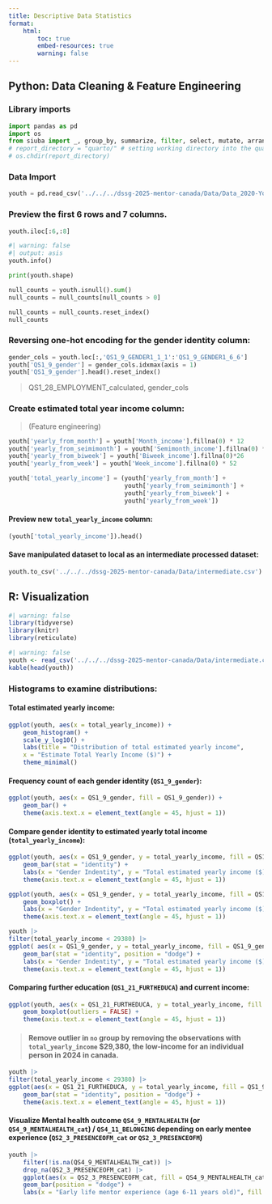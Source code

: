 ```yaml
---
title: Descriptive Data Statistics
format: 
    html:
        toc: true
        embed-resources: true
        warning: false
---
```


## Python: Data Cleaning & Feature Engineering

### Library imports

```python
import pandas as pd
import os
from siuba import _, group_by, summarize, filter, select, mutate, arrange, count
# report_directory = "quarto/" # setting working directory into the quarto folder to ensure quarto/code execution consistency
# os.chdir(report_directory)
```

### Data Import

```python
youth = pd.read_csv('../../../dssg-2025-mentor-canada/Data/Data_2020-Youth-Survey.csv')
```

### Preview the first 6 rows and 7 columns.

```python
youth.iloc[:6,:8]
```

```python
#| warning: false
#| output: asis
youth.info()
```

```python
print(youth.shape)

null_counts = youth.isnull().sum()
null_counts = null_counts[null_counts > 0]
```

```python
null_counts = null_counts.reset_index()
null_counts
```

### Reversing one-hot encoding for the gender identity column:

```python
gender_cols = youth.loc[:,'QS1_9_GENDER1_1_1':'QS1_9_GENDER1_6_6']
youth['QS1_9_gender'] = gender_cols.idxmax(axis = 1)
youth['QS1_9_gender'].head().reset_index()
```

> QS1_28_EMPLOYMENT_calculated, gender_cols

### Create estimated total year income column:

> (Feature engineering)

```python
youth['yearly_from_month'] = youth['Month_income'].fillna(0) * 12
youth['yearly_from_seimimonth'] = youth['Semimonth_income'].fillna(0) * 24
youth['yearly_from_biweek'] = youth['Biweek_income'].fillna(0)*26
youth['yearly_from_week'] = youth['Week_income'].fillna(0) * 52

youth['total_yearly_income'] = (youth['yearly_from_month'] +
                                youth['yearly_from_seimimonth'] + 
                                youth['yearly_from_biweek'] + 
                                youth['yearly_from_week'])

```

#### Preview new `total_yearly_income` column:

```python
(youth['total_yearly_income']).head()
```

#### Save manipulated dataset to local as an intermediate processed dataset:

```python
youth.to_csv('../../../dssg-2025-mentor-canada/Data/intermediate.csv')
```

## R: Visualization

```r
#| warning: false
library(tidyverse)
library(knitr)
library(reticulate)
```

```r
#| warning: false
youth <- read_csv('../../../dssg-2025-mentor-canada/Data/intermediate.csv')
kable(head(youth))
```

### **Histograms to examine distributions**:

#### Total estimated yearly income:

```r
ggplot(youth, aes(x = total_yearly_income)) +
    geom_histogram() +
    scale_y_log10() +
    labs(title = "Distribution of total estimated yearly income",
    x = "Estimate Total Yearly Income ($)") +
    theme_minimal()
```

#### Frequency count of each gender identity (`QS1_9_gender`):

```r
ggplot(youth, aes(x = QS1_9_gender, fill = QS1_9_gender)) +
    geom_bar() +
    theme(axis.text.x = element_text(angle = 45, hjust = 1))
```

#### Compare gender identity to estimated yearly total income (`total_yearly_income`):

```r
ggplot(youth, aes(x = QS1_9_gender, y = total_yearly_income, fill = QS1_9_gender)) +
    geom_bar(stat = "identity") +
    labs(x = "Gender Indentity", y = "Total estimated yearly income ($)") +
    theme(axis.text.x = element_text(angle = 45, hjust = 1))
```

```r
ggplot(youth, aes(x = QS1_9_gender, y = total_yearly_income, fill = QS1_9_gender)) +
    geom_boxplot() +
    labs(x = "Gender Indentity", y = "Total estimated yearly income ($)") +
    theme(axis.text.x = element_text(angle = 45, hjust = 1))
```

```r
youth |>
filter(total_yearly_income < 29380) |>
ggplot( aes(x = QS1_9_gender, y = total_yearly_income, fill = QS1_9_gender)) +
    geom_bar(stat = "identity", position = "dodge") +
    labs(x = "Gender Indentity", y = "Total estimated yearly income ($)") +
    theme(axis.text.x = element_text(angle = 45, hjust = 1))
```

#### Comparing further education (`QS1_21_FURTHEDUCA`) and current income:

```r
ggplot(youth, aes(x = QS1_21_FURTHEDUCA, y = total_yearly_income, fill = QS1_9_gender)) +
    geom_boxplot(outliers = FALSE) +
    theme(axis.text.x = element_text(angle = 45, hjust = 1))
```

> #### Remove outlier in `no` group by removing the observations with `total_yearly_income` \$29,380, the low-income for an individual person in 2024 in canada.

```r
youth |>
filter(total_yearly_income < 29380) |>
ggplot(aes(x = QS1_21_FURTHEDUCA, y = total_yearly_income, fill = QS1_9_gender)) +
    geom_bar(stat = "identity", position = "dodge") +
    theme(axis.text.x = element_text(angle = 45, hjust = 1))
```

#### Visualize Mental health outcome `QS4_9_MENTALHEALTH` (or `QS4_9_MENTALHEALTH_cat`) / `QS4_11_BELONGING` depending on early mentee experience (`QS2_3_PRESENCEOFM_cat` or `QS2_3_PRESENCEOFM`)

```r
youth |>
    filter(!is.na(QS4_9_MENTALHEALTH_cat)) |>
    drop_na(QS2_3_PRESENCEOFM_cat) |>
    ggplot(aes(x = QS2_3_PRESENCEOFM_cat, fill = QS4_9_MENTALHEALTH_cat)) +
    geom_bar(position = "dodge") +
    labs(x = "Early life mentor experience (age 6-11 years old)", fill = "Current Mental Health Rating")
```